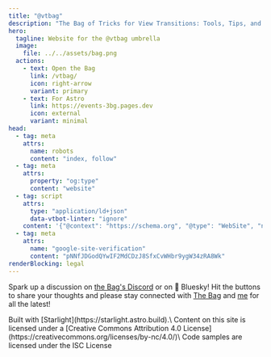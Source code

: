 ```yaml
---
title: "@vtbag"
description: "The Bag of Tricks for View Transitions: Tools, Tips, and Tricks to Enhance your Dev Skills with the View Transition API!"
hero:
  tagline: Website for the @vtbag umbrella
  image:
    file: ../../assets/bag.png
  actions:
    - text: Open the Bag
      link: /vtbag/
      icon: right-arrow
      variant: primary
    - text: For Astro
      link: https://events-3bg.pages.dev
      icon: external
      variant: minimal
head:
  - tag: meta
    attrs:
      name: robots
      content: "index, follow"
  - tag: meta
    attrs:
      property: "og:type"
      content: "website"
  - tag: script
    attrs:
      type: "application/ld+json"
      data-vtbot-linter: "ignore"
    content: '{"@context": "https://schema.org", "@type": "WebSite", "name": "@vtbag", "url": "https://vtbag.dev/"}'
  - tag: meta
    attrs:
      name: "google-site-verification"
      content: "pNNfJDGodQYwIF2MdCDzJ8SfxCvWHbr9ygW34zRA8Wk"
renderBlocking: legal
---
```



<NoViewTransitions/>
<ReducedMotion/>

<script>{`document.querySelector(".tagline").innerHTML = "The Bag of Tricks for view Transitions<br><hr><br><strong>Tools</strong>, <strong>Tips</strong>, and <strong>Tricks</strong> to <strong>Enhance</strong> your <strong>Dev Skills</strong> with the <strong>View Transition API</strong>!"`}</script>

<style>{`
  :root {
    --sl-content-width: 80%;
  }
  main .hero img {
    view-transition-name: logo;
  }
  aside.right-sidebar-container {
    display: none;
  }
  .hero h1 {
    text-align: left;
    font-size: var(--sl-text-h1);
    width: 8.25em;
  }
 .hero .actions .primary {
  border: none;
  background-color: var(--sl-color-accent-low, rgb(85, 45, 25));
  color: var(--sl-color-accent);
  }

  .right-sidebar-panel {
    display: none;
  }
  .smallCTA {
    font-size: 1.2rem;
  }
`}</style>

<p class="smallCTA">Spark up a discussion on <a href="https://discord.gg/jUqfqJT5">the Bag's Discord</a> or on <span><b>🦋</b></span> Bluesky! Hit the <Bsky /> buttons to share your thoughts and please stay connected with <a target="_blank" href="https://bsky.app/profile/vtbag.dev">The Bag</a> and <a target="_blank" href="https://bsky.app/profile/martr.app">me</a> for all the latest!</p>


<div id="legal">
Built with <Icon name="starlight" color="darkgoldenrod" label="The Starlight logo" /> [Starlight](https://starlight.astro.build).\
Content on this site is licensed under a [Creative Commons Attribution 4.0 License](https://creativecommons.org/licenses/by-nc/4.0/)\
Code samples are licensed under the ISC License
</div>

<style>{`

  main p {
    max-width: 70%;
    margin-inline: auto;
  }
  p span b {
    view-transition-name: butterfly1;
  }
  p a span b {
    view-transition-name: butterfly2;
  }
  #legal {
    border: 1px #888 dotted;
    border-radius: 8px;
    margin-block-start: 5rem;
    padding: 0.5rem 1rem;
    width: fit-content;
    p {
      max-width: 100%;
      width: fit-content;
      font-size: 0.8rem;
    }
    svg {
      display: inline;
      transform: translateY(2px)
    }
  }

  ::view-transition-new(butterfly1) {
    animation: 1s both ease-out butterfly1;
  }
  ::view-transition-new(butterfly2) {
    animation: 1s both ease-in butterfly2;
  }
  @keyframes butterfly1 {
    from {
      transform: translateX(100vw)
    }
  }
  @keyframes butterfly2 {
    from {
      transform: translateX(-100vw)
    }
  }


`}</style>
